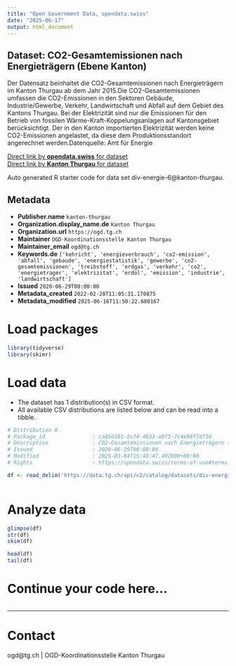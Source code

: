 ```yaml
---
title: "Open Government Data, opendata.swiss"
date: "2025-06-17"
output: html_document
---
```


## Dataset: CO2-Gesamtemissionen nach Energieträgern (Ebene Kanton)

Der Datensatz beinhaltet die CO2-Gesamtemissionen nach Energieträgern im Kanton Thurgau ab dem Jahr 2015.Die CO2-Gesamtemissionen umfassen die CO2-Emissionen in den Sektoren Gebäude, Industrie/Gewerbe, Verkehr, Landwirtschaft und Abfall auf dem Gebiet des Kantons Thurgau. Bei der Elektrizität sind nur die Emissionen für den Betrieb von fossilen Wärme-Kraft-Koppelungsanlagen auf Kantonsgebiet berücksichtigt. Der in den Kanton importierten Elektrizität werden keine CO2-Emissionen angelastet, da diese dem Produktionsstandort angerechnet werden.Datenquelle: Amt für Energie

[Direct link by **opendata.swiss** for dataset](https://opendata.swiss/de/dataset/co2-gesamtemissionen-nach-energietragern-ebene-kanton)<br>
[Direct link by **Kanton Thurgau** for dataset](https://data.tg.ch/explore/dataset/div-energie-6/)

Auto generated R starter code for data set div-energie-6@kanton-thurgau.

## Metadata

- **Publisher.name** `kanton-thurgau`
- **Organization.display_name.de** `Kanton Thurgau`
- **Organization.url** `https://ogd.tg.ch`
- **Maintainer** `OGD-Koordinationsstelle Kanton Thurgau`
- **Maintainer_email** `ogd@tg.ch`
- **Keywords.de** `['kehricht', 'energieverbrauch', 'co2-emission', 'abfall', 'gebaude', 'energiestatistik', 'gewerbe', 'co2-gesamtemissionen', 'treibstoff', 'erdgas', 'verkehr', 'co2', 'energietrager', 'elektrizitat', 'erdol', 'emission', 'industrie', 'landwirtschaft']`
- **Issued** `2020-06-29T00:00:00`
- **Metadata_created** `2022-02-28T11:05:31.170875`
- **Metadata_modified** `2025-06-16T11:50:22.680167`


# Load packages

```r

library(tidyverse)
library(skimr)

```

# Load data

-   The dataset has 1 distribution(s) in CSV format.
-   All available CSV distributions are listed below and can be read into a tibble.

```r

# Distribution 0
# Package_id               : ca850381-2c74-4633-a0f3-7c4e98f7d716
# Description              : CO2-Gesamtemissionen nach Energieträgern (Ebene Kanton) (csv)
# Issued                   : 2020-06-29T00:00:00
# Modified                 : 2025-03-04T15:48:47.402000+00:00
# Rights                   : https://opendata.swiss/terms-of-use#terms_by

df <- read_delim('https://data.tg.ch/api/v2/catalog/datasets/div-energie-6/exports/csv?use_labels=true')



```

# Analyze data

```r

glimpse(df)
str(df)
skim(df)

head(df)
tail(df)

```

# Continue your code here...

```r

```

------------------------------------------------------------------------

# Contact

ogd@tg.ch | OGD-Koordinationsstelle Kanton Thurgau
